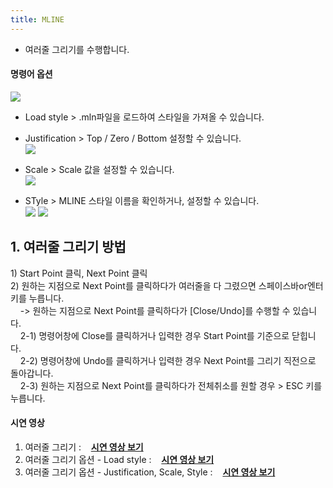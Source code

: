 ```yaml
---
title: MLINE
---
```



[image1]: ../../../../../assets/images/geometry/mline/image1.png
[image2]: ../../../../../assets/images/geometry/mline/image2.png
[image3]: ../../../../../assets/images/geometry/mline/image3.png
[image4]: ../../../../../assets/images/geometry/mline/image4.png
[image5]: ../../../../../assets/images/geometry/mline/image5.png

* 여러줄 그리기를 수행합니다.

#### 명령어 옵션 

![][image1]

- Load style \> .mln파일을 로드하여 스타일을 가져올 수 있습니다.  

- Justification \> Top / Zero / Bottom 설정할 수 있습니다.  
![][image2]  
- Scale \> Scale 값을 설정할 수 있습니다.  
![][image3]  
- STyle \> MLINE 스타일 이름을 확인하거나, 설정할 수 있습니다.  
![][image4]
![][image5]

## **1\. 여러줄 그리기 방법**

1\) Start Point 클릭, Next Point 클릭  
2\) 원하는 지점으로 Next Point를 클릭하다가 여러줄을 다 그렸으면 스페이스바or엔터키를 누릅니다.
<br/>&nbsp;&nbsp;&nbsp;&nbsp;-> 원하는 지점으로 Next Point를 클릭하다가 \[Close/Undo\]를 수행할 수 있습니다.
<br/>&nbsp;&nbsp;&nbsp;&nbsp;2-1) 명령어창에 Close를 클릭하거나 입력한 경우 Start Point를 기준으로 닫힙니다.  
&nbsp;&nbsp;&nbsp;&nbsp;2-2) 명령어창에 Undo를 클릭하거나 입력한 경우 Next Point를 그리기 직전으로 돌아갑니다.  
&nbsp;&nbsp;&nbsp;&nbsp;2-3) 원하는 지점으로 Next Point를 클릭하다가 전체취소를 원할 경우 \> ESC 키를 누릅니다.

#### 시연 영상
1) 여러줄 그리기 : &nbsp;&nbsp; [**<Icon name="youtube" class="emoji"/> 시연 영상 보기**](https://youtu.be/cXTbxeegqds)
2) 여러줄 그리기 옵션 - Load style : &nbsp;&nbsp; [**<Icon name="youtube" class="emoji"/> 시연 영상 보기**](https://youtu.be/Wf81-NBT3zE)
3) 여러줄 그리기 옵션 - Justification, Scale, Style : &nbsp;&nbsp; [**<Icon name="youtube" class="emoji"/> 시연 영상 보기**](https://youtu.be/rWfhaSuPtp0)

